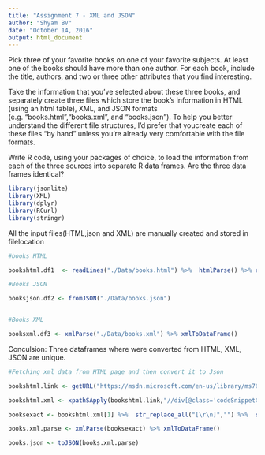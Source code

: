 ```yaml
---
title: "Assignment 7 - XML and JSON"
author: "Shyam BV"
date: "October 14, 2016"
output: html_document
---
```


Pick three of your favorite books on one of your favorite subjects. At least one of the books should have more than one author. For each book, include the title, authors, and two or three other attributes that you find interesting.

Take the information that you’ve selected about these three books, and separately create three files which store the book’s information in HTML (using an html table), XML, and JSON formats (e.g. “books.html”,“books.xml”, and “books.json”). To help you better understand the different file structures, I’d prefer that youcreate each of these files “by hand” unless you’re already very comfortable with the file formats.

Write R code, using your packages of choice, to load the information from each of the three sources into separate R data frames. Are the three data frames identical?

```r
library(jsonlite)
library(XML)
library(dplyr)
library(RCurl)
library(stringr)
```


All the input files(HTML,json and XML) are manually created and stored in filelocation

```r
#books HTML

bookshtml.df1  <- readLines("./Data/books.html") %>%  htmlParse() %>% readHTMLTable(which = 1)

#Books JSON

booksjson.df2 <- fromJSON("./Data/books.json")


#Books XML

booksxml.df3 <- xmlParse("./Data/books.xml") %>% xmlToDataFrame()


```

Conculsion:  Three dataframes where were converted from HTML, XML, JSON are unique.


```r

#Fetching xml data from HTML page and then convert it to Json

bookshtml.link <- getURL("https://msdn.microsoft.com/en-us/library/ms762258(v=vs.85).aspx") %>%  htmlParse(asText = TRUE)

bookshtml.xml <- xpathSApply(bookshtml.link,"//div[@class='codeSnippetContainerCode']",xmlValue)

booksexact <- bookshtml.xml[1] %>%  str_replace_all("[\r\n]","") %>%  str_trim(side = "both")

books.xml.parse <- xmlParse(booksexact) %>% xmlToDataFrame()

books.json <- toJSON(books.xml.parse)

```



